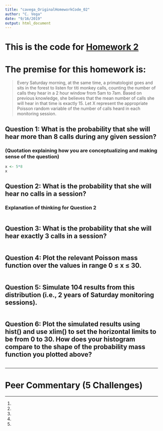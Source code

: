 ```yaml
---
title: "cavega_OriginalHomeworkCode_02"
author: "C. Vega"
date: "9/16/2019"
output: html_document
---
```


# This is the code for [Homework 2](https://fuzzyatelin.github.io/bioanth-stats/homework-02.html)

# The premise for this homework is: 
> Every Saturday morning, at the same time, a primatologist goes and sits in the forest to listen for titi monkey calls, counting the number of calls they hear in a 2 hour window from 5am to 7am. Based on previous knowledge, she believes that the mean number of calls she will hear in that time is exactly 15. Let X represent the appropriate Poisson random variable of the number of calls heard in each monitoring session.

## Question 1: What is the probability that she will hear more than 8 calls during any given session?
### (Quotation explaining how you are conceptualizing and making sense of the question)
``` r
x <- 5*8
x
```
## Question 2: What is the probability that she will hear no calls in a session?
### Explanation of thinking for Question 2
```r

```

## Question 3: What is the probability that she will hear exactly 3 calls in a session?
```r

```

## Question 4: Plot the relevant Poisson mass function over the values in range 0 ≤ x ≤ 30.
```r

```

## Question 5: Simulate 104 results from this distribution (i.e., 2 years of Saturday monitoring sessions).
```r

```

## Question 6: Plot the simulated results using hist() and use xlim() to set the horizontal limits to be from 0 to 30. How does your histogram compare to the shape of the probability mass function you plotted above?
```r

```

***

# Peer Commentary (5 Challenges)

***

1. 
2. 
3. 
4. 
5. 
